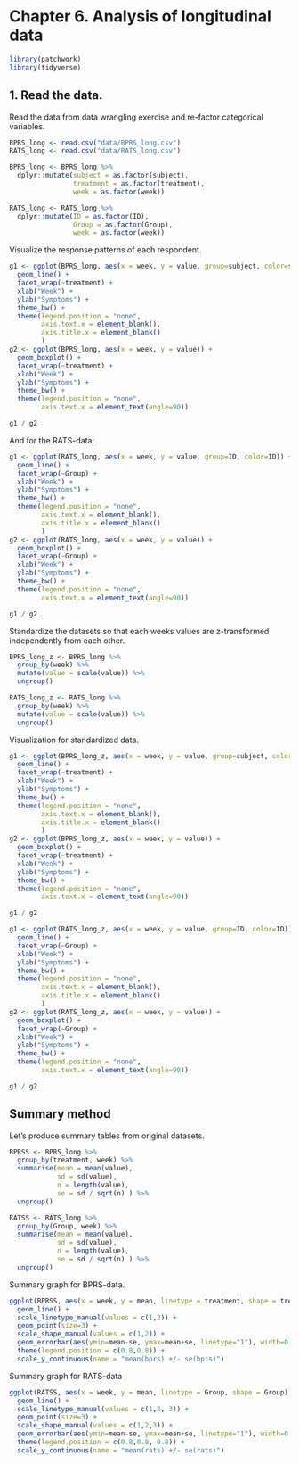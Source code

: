 # Chapter 6. Analysis of longitudinal data

```r
library(patchwork)
library(tidyverse)
```

## 1. Read the data.

Read the data from data wrangling exercise and re-factor categorical variables.

```r
BPRS_long <- read.csv("data/BPRS_long.csv")
RATS_long <- read.csv("data/RATS_long.csv")

BPRS_long <- BPRS_long %>% 
  dplyr::mutate(subject = as.factor(subject),
                treatment = as.factor(treatment),
                week = as.factor(week))

RATS_long <- RATS_long %>% 
  dplyr::mutate(ID = as.factor(ID),
                Group = as.factor(Group),
                week = as.factor(week))
```

Visualize the response patterns of each respondent.

```r
g1 <- ggplot(BPRS_long, aes(x = week, y = value, group=subject, color=subject)) +
  geom_line() +
  facet_wrap(~treatment) +
  xlab("Week") +
  ylab("Symptoms") +
  theme_bw() +
  theme(legend.position = "none",
        axis.text.x = element_blank(),
        axis.title.x = element_blank()
        ) 
g2 <- ggplot(BPRS_long, aes(x = week, y = value)) +
  geom_boxplot() +
  facet_wrap(~treatment) +
  xlab("Week") +
  ylab("Symptoms") +
  theme_bw() +
  theme(legend.position = "none",
        axis.text.x = element_text(angle=90))

g1 / g2
```
And for the RATS-data:

```r
g1 <- ggplot(RATS_long, aes(x = week, y = value, group=ID, color=ID)) +
  geom_line() +
  facet_wrap(~Group) +
  xlab("Week") +
  ylab("Symptoms") +
  theme_bw() +
  theme(legend.position = "none",
        axis.text.x = element_blank(),
        axis.title.x = element_blank()
        ) 
g2 <- ggplot(RATS_long, aes(x = week, y = value)) +
  geom_boxplot() +
  facet_wrap(~Group) +
  xlab("Week") +
  ylab("Symptoms") +
  theme_bw() +
  theme(legend.position = "none",
        axis.text.x = element_text(angle=90))

g1 / g2
```

Standardize the datasets so that each weeks values are z-transformed independently from each other.

```r
BPRS_long_z <- BPRS_long %>%
  group_by(week) %>%
  mutate(value = scale(value)) %>%
  ungroup()

RATS_long_z <- RATS_long %>%
  group_by(week) %>%
  mutate(value = scale(value)) %>%
  ungroup()
```

Visualization for standardized data.

```r
g1 <- ggplot(BPRS_long_z, aes(x = week, y = value, group=subject, color=subject)) +
  geom_line() +
  facet_wrap(~treatment) +
  xlab("Week") +
  ylab("Symptoms") +
  theme_bw() +
  theme(legend.position = "none",
        axis.text.x = element_blank(),
        axis.title.x = element_blank()
        ) 
g2 <- ggplot(BPRS_long_z, aes(x = week, y = value)) +
  geom_boxplot() +
  facet_wrap(~treatment) +
  xlab("Week") +
  ylab("Symptoms") +
  theme_bw() +
  theme(legend.position = "none",
        axis.text.x = element_text(angle=90))

g1 / g2
```

```r
g1 <- ggplot(RATS_long_z, aes(x = week, y = value, group=ID, color=ID)) +
  geom_line() +
  facet_wrap(~Group) +
  xlab("Week") +
  ylab("Symptoms") +
  theme_bw() +
  theme(legend.position = "none",
        axis.text.x = element_blank(),
        axis.title.x = element_blank()
        ) 
g2 <- ggplot(RATS_long_z, aes(x = week, y = value)) +
  geom_boxplot() +
  facet_wrap(~Group) +
  xlab("Week") +
  ylab("Symptoms") +
  theme_bw() +
  theme(legend.position = "none",
        axis.text.x = element_text(angle=90))

g1 / g2
```

## Summary method

Let's produce summary tables from original datasets.

```r
BPRSS <- BPRS_long %>%
  group_by(treatment, week) %>%
  summarise(mean = mean(value),
            sd = sd(value),
            n = length(value),
            se = sd / sqrt(n) ) %>%
  ungroup()

RATSS <- RATS_long %>%
  group_by(Group, week) %>%
  summarise(mean = mean(value),
            sd = sd(value),
            n = length(value),
            se = sd / sqrt(n) ) %>%
  ungroup()
```
Summary graph for BPRS-data.

```r
ggplot(BPRSS, aes(x = week, y = mean, linetype = treatment, shape = treatment)) +
  geom_line() +
  scale_linetype_manual(values = c(1,2)) +
  geom_point(size=3) +
  scale_shape_manual(values = c(1,2)) +
  geom_errorbar(aes(ymin=mean-se, ymax=mean+se, linetype="1"), width=0.3) +
  theme(legend.position = c(0.8,0.8)) +
  scale_y_continuous(name = "mean(bprs) +/- se(bprs)")
```

Summary graph for RATS-data

```r
ggplot(RATSS, aes(x = week, y = mean, linetype = Group, shape = Group)) +
  geom_line() +
  scale_linetype_manual(values = c(1,2, 3)) +
  geom_point(size=3) +
  scale_shape_manual(values = c(1,2,3)) +
  geom_errorbar(aes(ymin=mean-se, ymax=mean+se, linetype="1"), width=0.3) +
  theme(legend.position = c(0.8,0.8, 0.8)) +
  scale_y_continuous(name = "mean(rats) +/- se(rats)")
```